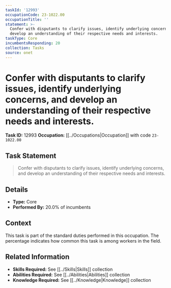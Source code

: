 ```yaml
---
taskId: '12993'
occupationCode: 23-1022.00
occupationTitle: ''
statement: >-
  Confer with disputants to clarify issues, identify underlying concerns, and
  develop an understanding of their respective needs and interests.
taskType: Core
incumbentsResponding: 20
collection: Tasks
source: onet
---
```

# Confer with disputants to clarify issues, identify underlying concerns, and develop an understanding of their respective needs and interests.

**Task ID:** 12993
**Occupation:** [[../Occupations|Occupation]] with code `23-1022.00`

## Task Statement

> Confer with disputants to clarify issues, identify underlying concerns, and develop an understanding of their respective needs and interests.

## Details

- **Type:** Core
- **Performed By:** 20.0% of incumbents

## Context

This task is part of the standard duties performed in this occupation. The percentage indicates how common this task is among workers in the field.

## Related Information

- **Skills Required:** See [[../Skills|Skills]] collection
- **Abilities Required:** See [[../Abilities|Abilities]] collection
- **Knowledge Required:** See [[../Knowledge|Knowledge]] collection
